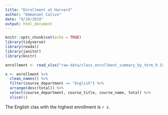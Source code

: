 ```yaml
---
title: "Enrollment at Harvard"
author: "Emmanuel Calivo"
date: "9/19/2019"
output: html_document
---
```


```r
knitr::opts_chunk$set(echo = TRUE)
library(tidyverse)
library(readxl)
library(janitor)
library(knitr)

```

``` r
enrollment <- read_xlsx("raw-data/class_enrollment_summary_by_term_9.19.19.xlsx", skip = 3)

x <- enrollment %>%
  clean_names() %>%
  filter(course_department == "English") %>%
  arrange(desc(total)) %>%
  select(course_department, course_title, course_name, total) %>%
  slice(1)
```

The English clas with the highest enrollment is ` r x`. 

